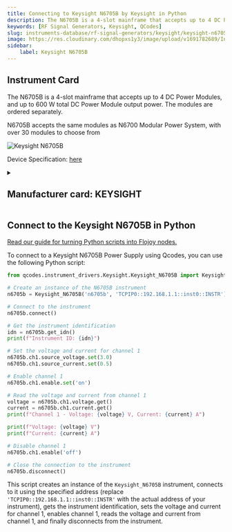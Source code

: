 ```yaml
---
title: Connecting to Keysight N6705B by Keysight in Python
description: The N6705B is a 4-slot mainframe that accepts up to 4 DC Power Modules, and up to 600 W total DC Power Module output power. The modules are ordered separately.   N6705B accepts the same modules as N6700 Modular Power System, with over 30 modules to choose from
keywords: [RF Signal Generators, Keysight, QCodes] 
slug: instruments-database/rf-signal-generators/keysight/keysight-n6705b 
image: https://res.cloudinary.com/dhopxs1y3/image/upload/v1691782689/Instruments/Power%20Supplies/Keysight-N6705B/Keysight-N6705B.png
sidebar:
    label: Keysight N6705B 
---
```



## Instrument Card

The N6705B is a 4-slot mainframe that accepts up to 4 DC Power Modules, and up to 600 W total DC Power Module output power. The modules are ordered separately. 

N6705B accepts the same modules as N6700 Modular Power System, with over 30 modules to choose from

![Keysight N6705B](https://res.cloudinary.com/dhopxs1y3/image/upload/v1691782689/Instruments/Power%20Supplies/Keysight-N6705B/Keysight-N6705B.png)

Device Specification: [here](https://www.keysight.com/us/en/assets/7018-01522/data-sheets/5989-6319.pdf)

<details style={{ marginTop: "15px"}}>
<summary><h2 style={{display:'inline'}}>Manufacturer card: KEYSIGHT</h2></summary>

![KEYSIGHT](https://res.cloudinary.com/dhopxs1y3/image/upload/v1692125973/Instruments/Vendor%20Logos/Keysight.png)

Keysight Technologies, or Keysight, is an American company that manufactures electronics test and measurement equipment and software

- Headquarters: USA
- Yearly Revenue (millions, USD): 5420
- Vendor Website: [here](https://www.keysight.com/us/en/home.html)

</details>


<FeaturedInstrumentVideo category="RF_SIGNAL_GENERATORS" />

## Connect to the Keysight N6705B in Python

[Read our guide for turning Python scripts into Flojoy nodes.](https://docs.flojoy.ai/contribution/blocks/custom-flojoy-block/)



<Tabs>
<TabItem value="Flojoy" label="Flojoy" className="flojoy-instrument-tabs">

<SectionsCard category="RF_SIGNAL_GENERATORS" manufacturer="Keysight"></SectionsCard>

</TabItem>
<TabItem value="QCodes" label="QCodes">

To connect to a Keysight N6705B Power Supply using Qcodes, you can use the following Python script:

```python
from qcodes.instrument_drivers.Keysight.Keysight_N6705B import Keysight_N6705B

# Create an instance of the N6705B instrument
n6705b = Keysight_N6705B('n6705b', 'TCPIP0::192.168.1.1::inst0::INSTR')

# Connect to the instrument
n6705b.connect()

# Get the instrument identification
idn = n6705b.get_idn()
print(f"Instrument ID: {idn}")

# Set the voltage and current for channel 1
n6705b.ch1.source_voltage.set(3.0)
n6705b.ch1.source_current.set(0.5)

# Enable channel 1
n6705b.ch1.enable.set('on')

# Read the voltage and current from channel 1
voltage = n6705b.ch1.voltage.get()
current = n6705b.ch1.current.get()
print(f"Channel 1 - Voltage: {voltage} V, Current: {current} A")

print(f"Voltage: {voltage} V")
print(f"Current: {current} A")

# Disable channel 1
n6705b.ch1.enable('off')

# Close the connection to the instrument
n6705b.disconnect()
```

This script creates an instance of the `Keysight_N6705B` instrument, connects to it using the specified address (replace `'TCPIP0::192.168.1.1::inst0::INSTR'` with the actual address of your instrument), gets the instrument identification, sets the voltage and current for channel 1, enables channel 1, reads the voltage and current from channel 1, and finally disconnects from the instrument.

</TabItem>
</Tabs>